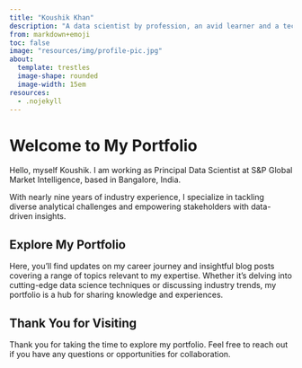 ```yaml
---
title: "Koushik Khan"
description: "A data scientist by profession, an avid learner and a techie by heart."
from: markdown+emoji
toc: false
image: "resources/img/profile-pic.jpg"
about:
  template: trestles
  image-shape: rounded
  image-width: 15em
resources:
  - .nojekyll
---
```

# Welcome to My Portfolio

Hello, myself Koushik. I am working as Principal Data Scientist at S&P Global Market Intelligence, based in Bangalore, India. 

With nearly nine years of industry experience, I specialize in tackling diverse analytical challenges and empowering stakeholders with data-driven insights.

## Explore My Portfolio

Here, you'll find updates on my career journey and insightful blog posts covering a range of topics relevant to my expertise. Whether it's delving into cutting-edge data science techniques or discussing industry trends, my portfolio is a hub for sharing knowledge and experiences.

## Thank You for Visiting

Thank you for taking the time to explore my portfolio. Feel free to reach out if you have any questions or opportunities for collaboration.
